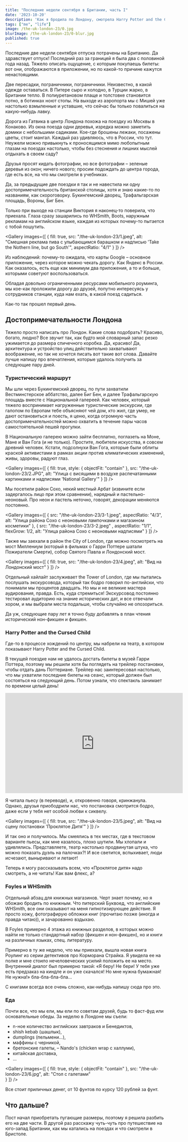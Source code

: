 ```yaml
---
title: "Последние недели сентября в Британии, часть I"
date: '2023-10-20'
description: 'Как я бродила по Лондону, смотрела Harry Potter and the Cursed Child, ела от души и засматривалась на книжки'
tags: ["me", "life"]
image: /the-uk-london-23/0.jpg
blurImage: /the-uk-london-23/0-blur.jpg
published: true
---
```


Последние две недели сентября отпуска потрачены на Британию. Да здравствует отпуск! Последний раз за границей 
я была два с половиной года назад. Тяжело описать ощущение, с которым покупаешь билеты: вот они, отображаются в приложении,
но по какой-то причине кажутся ненастоящими.

Две пересадки, пограничники, пограничники. Неизвестно, в какой одежде оставаться. В Питере сыро и холодно,
в Турции жарко, в Британии тепло. В полиуретановом плаще и толстовке становится потно, в ботинках ноют стопы. 
На выходе из аэропорта мы с Мишей уже настолько взмыленные и уставшие, что сейчас бы только повалиться на какую-нибудь лавку.

Дорога из Гатвика в центр Лондона похожа на поездку из Москвы в Конаково. Из окна поезда одни деревья, изредка можно заметить 
домики с небольшими садиками. Кое-где брошены лежаки, посажены цветы, стоит мангал. Каждый раз удивляюсь, что
в России, что тут. Неужели можно привыкнуть к проносящимся мимо любопытным глазам на поездах настолько, чтобы 
без стеснения и лишних мыслей отдыхать в своем саду?

Друзья просят кидать фотографии, но все фотографии – зеленые деревья из окон; ничего нового; просим подождать до центра города, 
где есть все, на что мы смотрели в учебниках.

Да, за предыдущие две поездки я так и не навестила ни одну достопримечательность британской столицы, хотя и знаю какие-то по
названиям, как скороговорку. Букингемский дворец, Трафальгарская площадь, Вороны, Биг Бен.

Только при выходе на станции Виктория я наконец-то поверила, что приехала. Глаза сразу зашарились по 
WHSmith, Boots, наружным рекламам на английском языке, каждая из которых почему-то пытается с тобой пошутить. 


<Gallery
  images={[
    {
      fill: true,
      src: "/the-uk-london-23/1.jpeg",
      alt: "Смешная реклама пива с улыбающимся барашком и надписью 'Take the Nothern line, but go South'",
      aspectRatio: "4/1"
    }
  ]}
/>


Из наблюдений: почему-то ожидала, что карты Google – основное приложение, через
которое можно чекать дорогу. Как Яндекс в России. Как оказалось, есть еще как минимум два приложения, 
а то и больше, которыми советуют воспользоваться.

Обладая довольно ограниченными ресурсами мобильного роуминга, мы кое-как проложили дорогу до друзей, попутно
интересуясь у сотрудников станции, куда нам ехать, в какой поезд садиться.

Как-то так прошел первый день. 

## Достопримечательности Лондона

Тяжело просто написать про Лондон. Какие слова подобрать? Красиво, богато, людно? Все звучит так, как будто мой словарный
запас резко ужимается до размера спичечного коробка. Да, красиво! Да, архитектура и устройство улиц действительно захватывают воображение, но 
так не хочется писать вот такие вот слова. Давайте лучше напишу про впечатления, которые удалось получить за следующие пару дней. 

### Туристический маршрут

Мы шли через Букингемский дворец, по пути захватили Вестминстерское аббатство,
далее Биг Бен, и далее Трафальгарскую площадь вместе с Национальной галереей. Как человек, который тяжело воспринимает
нагруженные туристические экскурсии, где галопом по Европам тебе объясняют чей дом, кто жил, где умер, не дают остановиться и поесть, 
я ценю, когда огромную часть достопримечательностей можно охватить в течение пары часов самостоятельной пешей прогулки.

В Национальную галерею можно зайти бесплатно, поглазеть на Моне, Мане и Ван Гога (и не только). Простите, любители искусства,
я совсем древний человек. Кстати, подсолнухи Ван Гога, которые были облиты краской активистами в рамках акции против климатических
изменений, живы, здоровы, радуют глаз.

<Gallery images={[
    {
      fill: true,
      style: { 
        objectFit: "contain"
      },
      src: "/the-uk-london-23/2.JPG",
      alt: "Улица с висящими в воздухе распечатанными картинками и надписями 'National Gallery'"
    }
  ]}
/>


Мы посетили район Сохо, некий местный Арбат (извините если задергалось лицо при этом сравнении), нарядный и пастельно-неоновый.
Про неон и пастель неточно, говорят, декорации меняются постоянно.

<Gallery images={[
    {
      src: "/the-uk-london-23/3-1.jpeg",
      aspectRatio: "4/3",
      alt: "Улица района Сохо с неоновыми лампочками и магазином косметики"
    },
    {
      src: "/the-uk-london-23/3-2.jpeg" ,
      aspectRatio: "1/1",
      flexGrow: 1/2,
      alt: "Улица района Сохо с неоновыми надписями"
    }
  ]}
/>

Также мы заехали в район the City of London, где можно посмотреть на мост Миллениум (который в фильмах о Гарри Поттере шатали Пожиратели Смерти),
собор Святого Павла и Лондонский мост.

<Gallery images={[
    {
      fill: true,
      src: "/the-uk-london-23/4.jpeg",
      alt: "Вид на Лондонский мост"
    }
  ]}
/>

Отдельный хайлайт заслуживает the Tower of London, где мы пытались послушать экскурсовода, который так бодро говорил
по-английски, что понимали мы процентов двадцать. Но мы и не великие мастера аудирования, правда. Есть, куда стремиться! 
Экскурсовод постоянно тестировал аудиторию на знание исторических дат, и все отвечали хором, и мы выбрали места подальше, чтобы случайно не опозориться.

Да уж, следующие пару лет я точно буду добавлять в план чтения исторический нон-фикшен и фикшен.

### Harry Potter and the Cursed Child

Где-то в процессе хождений по центру, мы набрели на театр, в котором показывают Harry Potter and the Cursed Child.

В текущей поездке нам не удалось достать билеты в музей Гарри Поттера, поэтому мы решили хотя бы поглядеть на трейлер постановки, 
чтобы отдать дань Поттериане. Трейлер нас заинтересовал настолько, что мы ухватили последние билеты на сеанс, 
который должен был состояться на следующий день. Потом узнали, что спектакль занимает по времени целый день!

<iframe loading="lazy" className="video" width="560" height="315" src="https://www.youtube.com/embed/yIVkVj08OmQ?si=ZPZK2f1bIs1JeyiZ" title="YouTube video player" frameBorder="0" allow="accelerometer; autoplay; clipboard-write; encrypted-media; gyroscope; picture-in-picture; web-share" allowFullScreen></iframe>

Я читала пьесу (в переводе), и, откровенно говоря, кринжанула. Однако, друзья приободрили нас, что постановка смотрится бодро,
даже если у тебя нет особой любви к сиквелу.

<Gallery images={[
    {
      fill: true,
      src: "/the-uk-london-23/5.jpeg",
      alt: "Вид на сцену постановки 'Проклятое Дитя'"
    }
  ]}
/>

И так оно и получилось. Мы смеялись в тех местах, где в текстовом варианте пьесы, как мне казалось, плохо шутили. Мы хлопали и удивлялись. 
Представляете, театр настолько продвинутая штука, что можно показать дуэль на палочках?! И все светится, вспыхивает,
люди исчезают, выныривают и летают!

Теперь я могу рассказывать всем, что «Проклятое дитя» надо смотреть, а не читать! Как вам флекс, а?

### Foyles и WHSmith

Отдельный абзац для книжных магазинов. Черт знает почему, но я обожаю бродить по книжным. Что питерский Буквоед, 
что английские WHSmith, все они оказывают на меня гипнотизирующее действие. Я просто хожу, фотографирую обложки книг 
(прочитаю позже (иногда и правда читаю)), и зачарованно вздыхаю.

В Foyles примерно 4 этажа из книжных разделов, в которых можно найти не только стандартный набор (фикшен и нон-фикшен),
но и книги на различных языках, спец. литературу.

Примерно в ту же неделю, что мы приехали, вышла новая книга Роулинг из серии детективов про Корморана Страйка.
Я увидела ее на полке и мне стоило нечеловеческих усилий положить ее на место. Внутренний диалог был примерно такой: 
«Я беру! Не бери! У тебя уже есть предзаказ на киндле и он уже скачался! Но мне нужна бумажная! Не нужна!» бла-бла-бла-бла...

С книгами всегда все очень сложно, как-нибудь напишу сюда про это.

### Еда

Почти все, что мы ели, мы ели по советам друзей, будь то фаст-фуд или основательные обеды. За неделю в Лондоне мы съели:

- n-ное количество английских завтраков и Бенедиктов,
- shish kebab (шашлык),
- dumplings (пельмени...),
- маффины с черникой,
- бретонские галеты,
– Nando's (chicken wrap с халлуми),
- китайская доставка,
- ...

<Gallery images={[
    {
      fill: true,
      style: { 
        objectFit: "contain"
      },
      src: "/the-uk-london-23/6.jpg",
      alt: "Стол с галетами"  
    }
  ]}
/>

Все стоит приличных денег, от 10 фунтов по курсу 120 рублей за фунт.

## Что дальше?

Пост начал приобретать пугающие размеры, поэтому я решила разбить его на две части. 
В другой раз расскажу чуть-чуть про путешествие на юго-запад Британии, как мы катались на поездах и что смотрели в Бристоле.

